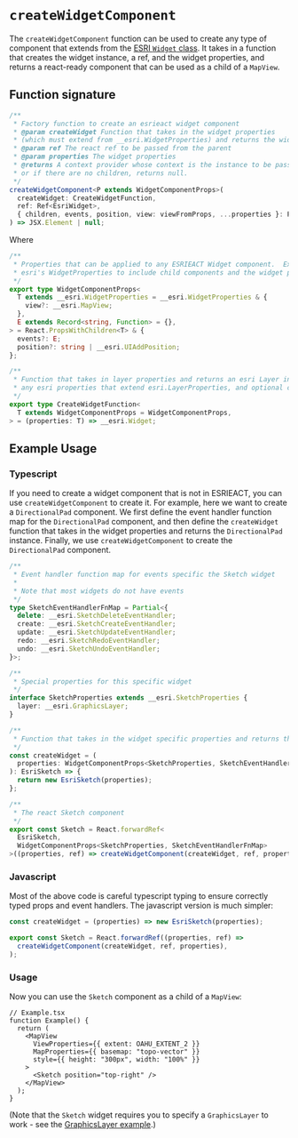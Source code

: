 # `createWidgetComponent`

The `createWidgetComponent` function can be used to create any type of component that extends from the [ESRI `Widget` class](https://developers.arcgis.com/javascript/latest/api-reference/esri-widgets-Widget.html). It takes in a function that creates the widget instance, a ref, and the widget properties, and returns a react-ready component that can be used as a child of a `MapView`.

## Function signature

```ts
/**
 * Factory function to create an esrieact widget component
 * @param createWidget Function that takes in the widget properties
 * (which must extend from __esri.WidgetProperties) and returns the widget instance
 * @param ref The react ref to be passed from the parent
 * @param properties The widget properties
 * @returns A context provider whose context is the instance to be passed to children,
 * or if there are no children, returns null.
 */
createWidgetComponent<P extends WidgetComponentProps>(
  createWidget: CreateWidgetFunction,
  ref: Ref<EsriWidget>,
  { children, events, position, view: viewFromProps, ...properties }: P,
) => JSX.Element | null;
```

Where

```ts
/**
 * Properties that can be applied to any ESRIEACT Widget component.  Extends from
 * esri's WidgetProperties to include child components and the widget position
 */
export type WidgetComponentProps<
  T extends __esri.WidgetProperties = __esri.WidgetProperties & {
    view?: __esri.MapView;
  },
  E extends Record<string, Function> = {},
> = React.PropsWithChildren<T> & {
  events?: E;
  position?: string | __esri.UIAddPosition;
};

/**
 * Function that takes in layer properties and returns an esri Layer instance. Properties must be
 * any esri properties that extend esri.LayerProperties, and optional children
 */
export type CreateWidgetFunction<
  T extends WidgetComponentProps = WidgetComponentProps,
> = (properties: T) => __esri.Widget;
```

## Example Usage

### Typescript

If you need to create a widget component that is not in ESRIEACT, you can use `createWidgetComponent` to create it. For example, here we want to create a `DirectionalPad` component. We first define the event handler function map for the `DirectionalPad` component, and then define the `createWidget` function that takes in the widget properties and returns the `DirectionalPad` instance. Finally, we use `createWidgetComponent` to create the `DirectionalPad` component.

```ts
/**
 * Event handler function map for events specific the Sketch widget
 *
 * Note that most widgets do not have events
 */
type SketchEventHandlerFnMap = Partial<{
  delete: __esri.SketchDeleteEventHandler;
  create: __esri.SketchCreateEventHandler;
  update: __esri.SketchUpdateEventHandler;
  redo: __esri.SketchRedoEventHandler;
  undo: __esri.SketchUndoEventHandler;
}>;

/**
 * Special properties for this specific widget
 */
interface SketchProperties extends __esri.SketchProperties {
  layer: __esri.GraphicsLayer;
}

/**
 * Function that takes in the widget specific properties and returns the widget instance
 */
const createWidget = (
  properties: WidgetComponentProps<SketchProperties, SketchEventHandlerFnMap>,
): EsriSketch => {
  return new EsriSketch(properties);
};

/**
 * The react Sketch component
 */
export const Sketch = React.forwardRef<
  EsriSketch,
  WidgetComponentProps<SketchProperties, SketchEventHandlerFnMap>
>((properties, ref) => createWidgetComponent(createWidget, ref, properties));
```

### Javascript

Most of the above code is careful typescript typing to ensure correctly typed props and event handlers. The javascript version is much simpler:

```js
const createWidget = (properties) => new EsriSketch(properties);

export const Sketch = React.forwardRef((properties, ref) =>
  createWidgetComponent(createWidget, ref, properties),
);
```

### Usage

Now you can use the `Sketch` component as a child of a `MapView`:

```tsx live
// Example.tsx
function Example() {
  return (
    <MapView
      ViewProperties={{ extent: OAHU_EXTENT_2 }}
      MapProperties={{ basemap: "topo-vector" }}
      style={{ height: "300px", width: "100%" }}
    >
      <Sketch position="top-right" />
    </MapView>
  );
}
```

(Note that the `Sketch` widget requires you to specify a `GraphicsLayer` to work - see the [GraphicsLayer example](/examples/layers/GraphicsLayer#as-a-canvas-for-sketch).)
